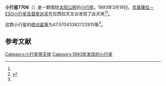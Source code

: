 {{Infobox planet
| bgcolour = #FFFFC0
| name = 7706 Mien
| symbol = 
| image = 
| caption = 
| discovery = yes
| discovery_ref = 
| discoverer = [[烏普薩拉－ESO小行星及彗星巡天|烏普薩拉－ESO小行星及彗星巡天]]
| discovery_site = [[拉西拉天文台|拉西拉天文台]] 
| discovered = 1993年3月19日
| designations = yes
| mp_name = 
| named_after = 
| alt_names = 1993 FZ36/ 1989 CF7 / 1991 RA9
| mp_category = [[主带小行星|主带小行星]]
| orbit_ref = <ref name="a">[http://ssd.jpl.nasa.gov/sbdb.cgi?sstr=7706 7706 Mien] {{Wayback|url=http://ssd.jpl.nasa.gov/sbdb.cgi?sstr=7706 |date=20210723224759 }}，小行星數據庫瀏覽器（JPL Small-Body Database Browser）－[[美国国家航空航天局|美国国家航空航天局]]喷气推进实验室</ref>
| epoch = 2456400.5 (2013年4月18日更新)
| aphelion = {{convert|2.789402421963403|AU|km|3|abbr=on|lk=out}}
| perihelion = {{convert|1.996718340647317|AU|km|3|abbr=on}}
| semimajor = {{convert|2.39306038130536|AU|km|3|abbr=on}}
| eccentricity = 0.165621413
| period = 1352.162577 [[日|日]]<br />3.7[[儒略年|儒略年]]
| avg_speed = 
| inclination = 2.707777508307701
| asc_node = 38.94608914619408
| mean_anomaly = 
| arg_peri = 47.57043382722915
| satellites = 
| physical_characteristics = yes
| dimensions = 
| mass = 
| density = 
| surface_grav = 
| escape_velocity = 
| sidereal_day = 
| axial_tilt = 
| pole_ecliptic_lat = 
| pole_ecliptic_lon = 
| albedo = 
| temperatures= 
| temp_name1 = 
| mean_temp_1 = 
| max_temp_1 = 
| temp_name2 = 
| max_temp_2 = 
| spectral_type = 
| abs_magnitude = 47.57043382722915
}}

'''小行星7706'''（{{lang-en|7706 Mien}}）是一颗围绕[[太阳|太阳]][[公转|公转]]的[[小行星|小行星]]。1993年3月19日，[[烏普薩拉－ESO小行星及彗星巡天|烏普薩拉－ESO小行星及彗星巡天]]在拉西拉天文台发现了此天体<ref name="a" /><ref>{{cite news|title=小行星列表|url=http://cfa-www.harvard.edu/iau/lists/NumberedMPs.txt|accessdate=2013-07-08|newspaper=哈佛大学|archive-date=2008-05-17|archive-url=https://web.archive.org/web/20080517010638/http://cfa-www.harvard.edu/iau/lists/NumberedMPs.txt|dead-url=no}}</ref>。

这颗小行星的[[绝对星等|绝对星等]]为47.57043382722915等<ref name="a" />。

==参考文献==
{{reflist}}
{{Minor Planet Number|[[小行星7705|小行星7705]]|[[小行星7707|小行星7707]]}}

{{小天体}}

[[Category:小行星带天体|Category:小行星带天体]]
[[Category:1993年发现的小行星|Category:1993年发现的小行星]]

{{asteroid-stub}}